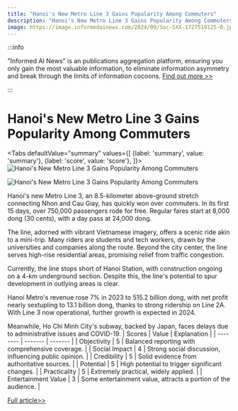 ```yaml
---
title: "Hanoi's New Metro Line 3 Gains Popularity Among Commuters"
description: "Hanoi's New Metro Line 3 Gains Popularity Among Commuters"
image: https://image.informedainews.com/2024/09/Soc-SXX-1727519125-0.jpg
---
```



:::info

"Informed AI News" is an publications aggregation platform, ensuring you only gain the most valuable information, to eliminate information asymmetry and break through the limits of information cocoons.  [Find out more >>](/)

:::

# Hanoi's New Metro Line 3 Gains Popularity Among Commuters


<Tabs
	defaultValue="summary"
	values={[
	{label: 'summary', value: 'summary'},
	{label: 'score', value: 'score'},
]}>
<TabItem value="summary">
<img
  src="https://image.informedainews.com/2024/09/Soc-SXX-1727519125-0.jpg"
  alt="Hanoi's New Metro Line 3 Gains Popularity Among Commuters"
/>

<img
  src="https://image.informedainews.com/2024/09/Soc-kc4-1727519125-1.jpg"
  alt="Hanoi's New Metro Line 3 Gains Popularity Among Commuters"
/>



Hanoi's new Metro Line 3, an 8.5-kilometer above-ground stretch connecting Nhon and Cau Giay, has quickly won over commuters. In its first 15 days, over 750,000 passengers rode for free. Regular fares start at 8,000 dong (30 cents), with a day pass at 24,000 dong.

The line, adorned with vibrant Vietnamese imagery, offers a scenic ride akin to a mini-trip. Many riders are students and tech workers, drawn by the universities and companies along the route. Beyond the city center, the line serves high-rise residential areas, promising relief from traffic congestion.

Currently, the line stops short of Hanoi Station, with construction ongoing on a 4-km underground section. Despite this, the line's potential to spur development in outlying areas is clear.

Hanoi Metro's revenue rose 7% in 2023 to 515.2 billion dong, with net profit nearly sextupling to 13.1 billion dong, thanks to strong ridership on Line 2A. With Line 3 now operational, further growth is expected in 2024.

Meanwhile, Ho Chi Minh City's subway, backed by Japan, faces delays due to administrative issues and COVID-19.
</TabItem>
<TabItem value="score">
	| Scores     | Value   | Explanation |
	| -------- | ------- | ------- |
	| Objectivity  | 5    | Balanced reporting with comprehensive coverage.    |
	| Social Impact | 4     | Strong social discussion, influencing public opinion.    |
	| Credibility    | 5    | Solid evidence from authoritative sources.    |
	| Potential    | 5    | High potential to trigger significant changes.    |
	| Practicality    | 5    | Extremely practical, widely applied.    |
	| Entertainment Value    | 3    | Some entertainment value, attracts a portion of the audience.    |
</TabItem>
</Tabs>

[Full article>>](https://asia.nikkei.com/Business/Transportation/New-Hanoi-rail-line-wins-over-commuters-in-Vietnam-s-capital)
